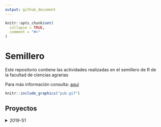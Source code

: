 ```yaml
---
output: github_document
---
```


<!-- README.md is generated from README.Rmd. Please edit that file -->

```r
knitr::opts_chunk$set(
  collapse = TRUE,
  comment = "#>"
)
```
# Semillero

Este repositorio contiene las actividades realizadas en el semillero de R de la facultad de ciencias agrarias 

Para más información consulta: <a href="https://unal-semilleror-facca.github.io/" target="_blank">aquí</a>


```r
knitr::include_graphics("pub.gif")
```
  

## Proyectos

<details><summary>2019-S1</summary>
<p>

##### - <a href="https://duvancho321.github.io/Semillero/Recordatorio.html" target="_blank">Recordatorio</a>
##### - <a href="https://duvancho321.github.io/Semillero/Actividad1.html" target="_blank">Manipulacion de Datos</a>
##### - <a href="https://duvancho321.github.io/Semillero/Correlación.html" target="_blank">Correlaciones</a>
##### - <a href="https://duvancho321.github.io/Semillero/Regresion.html" target="_blank">Regresion</a>

